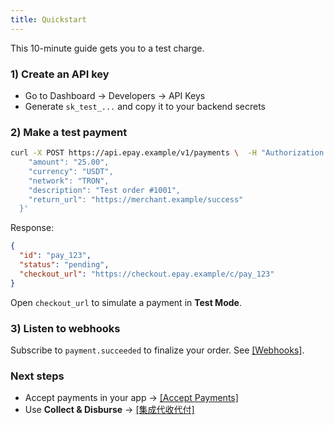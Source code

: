 ```yaml
---
title: Quickstart
---
```


This 10-minute guide gets you to a test charge.

### 1) Create an API key

- Go to Dashboard → Developers → API Keys
- Generate `sk_test_...` and copy it to your backend secrets

### 2) Make a test payment

```bash
curl -X POST https://api.epay.example/v1/payments \  -H "Authorization: Bearer sk_test_xxx" \  -H "Content-Type: application/json" \  -d '{
    "amount": "25.00",
    "currency": "USDT",
    "network": "TRON",
    "description": "Test order #1001",
    "return_url": "https://merchant.example/success"
  }'
```

Response:

```json
{
  "id": "pay_123",
  "status": "pending",
  "checkout_url": "https://checkout.epay.example/c/pay_123"
}
```

Open `checkout_url` to simulate a payment in **Test Mode**.

### 3) Listen to webhooks

Subscribe to `payment.succeeded` to finalize your order. See [[Webhooks]](api/webhooks).

### Next steps

- Accept payments in your app → [[Accept Payments]](guides/accept-payments)
- Use **Collect & Disburse** → [[集成代收代付]](guides/collect-disburse)
